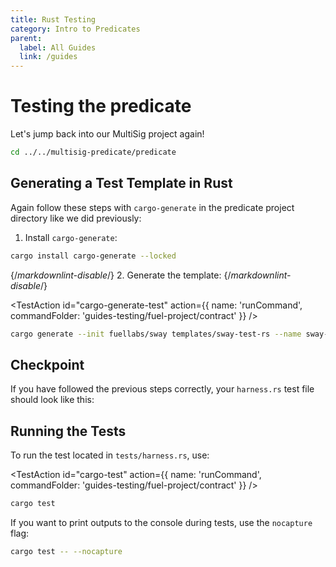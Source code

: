 ```yaml
---
title: Rust Testing
category: Intro to Predicates
parent:
  label: All Guides
  link: /guides
---
```


# Testing the predicate

Let's jump back into our MultiSig project again!

```sh
cd ../../multisig-predicate/predicate
```

## Generating a Test Template in Rust

Again follow these steps with `cargo-generate` in the predicate project directory like we did previously:

1. Install `cargo-generate`:

```bash
cargo install cargo-generate --locked
```

{/*markdownlint-disable*/}
2. Generate the template:
{/*markdownlint-disable*/}

<TestAction
id="cargo-generate-test"
action={{
  name: 'runCommand',
  commandFolder: 'guides-testing/fuel-project/contract'
}}
/>

```bash
cargo generate --init fuellabs/sway templates/sway-test-rs --name sway-store
```

## Checkpoint

If you have followed the previous steps correctly, your `harness.rs` test file should look like this:

<CodeImport
  file="../../examples/intro-to-predicates/predicate/tests/harness.rs"
  comment="all"
  commentType="//"
  lang="rust"
/>

## Running the Tests

To run the test located in `tests/harness.rs`, use:

<TestAction
id="cargo-test"
action={{
  name: 'runCommand',
  commandFolder: 'guides-testing/fuel-project/contract'
}}
/>

```sh
cargo test
```

If you want to print outputs to the console during tests, use the `nocapture` flag:

```sh
cargo test -- --nocapture
```


